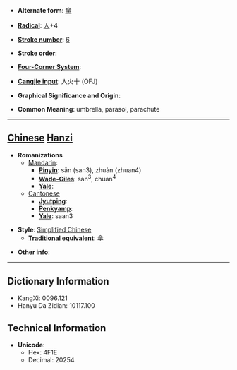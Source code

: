 * '''Alternate form''': [[傘]]

* '''[[Wiktionary:Chinese radical index| Radical]]''': [[Wiktionary:Chinese radical index 人|人]]+4

* '''[[Wiktionary:Chinese total strokes index|Stroke number]]''': [[Wiktionary:Chinese total strokes index 6|6]]

* '''Stroke order''': 

* '''[[Wiktionary:Chinese four corner index|Four-Corner System]]''': 

* '''[[Wiktionary:Chinese Cangjie index|Cangjie input]]''': 人火十 (OFJ)

* '''Graphical Significance and Origin''': 

* '''Common Meaning''': umbrella, parasol, parachute

----

== [[Chinese]] [[Hanzi]] ==

* '''Romanizations'''
** [[Mandarin]]:
*** '''[[Pinyin]]''': sǎn (san3), zhuàn (zhuan4)
*** '''[[Wade-Giles]]''': san<sup>3</sup>, chuan<sup>4</sup>
*** '''[[Yale]]''': 
**[[Cantonese]]
***'''[[Jyutping]]''':
***'''[[Penkyamp]]''': 
***'''[[Yale]]''': saan3

* '''Style''': [[Simplified Chinese]] 
** '''[[Traditional Chinese|Traditional]] equivalent''': [[傘]]

* '''Other info''': 

----

== Dictionary Information ==

* KangXi: 0096.121
* Hanyu Da Zidian: 10117.100

== Technical Information ==

* '''Unicode''':
** Hex: 4F1E
** Decimal: 20254